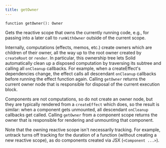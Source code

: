 ```yaml
---
title: getOwner
---
```


```tsx
function getOwner(): Owner

```

Gets the reactive scope that owns the currently running code, e.g., for passing into a later call to `runWithOwner` outside of the current scope.

Internally, computations (effects, memos, etc.) create owners which are children of their owner, all the way up to the root owner created by `createRoot` or `render`. 
In particular, this ownership tree lets Solid automatically clean up a disposed computation by traversing its subtree and calling all `onCleanup` callbacks. 
For example, when a createEffect's dependencies change, the effect calls all descendant `onCleanup` callbacks before running the effect function again. 
Calling `getOwner` returns the current owner node that is responsible for disposal of the current execution block.

Components are not computations, so do not create an owner node, but they are typically rendered from a `createEffect` which does, so the result is similar: when a component gets unmounted, all descendant `onCleanup` callbacks get called. 
Calling `getOwner` from a component scope returns the owner that is responsible for rendering and unmounting that component.

Note that the owning reactive scope isn't necessarily tracking. 
For example, untrack turns off tracking for the duration of a function (without creating a new reactive scope), as do components created via JSX (`<Component ...>`).
